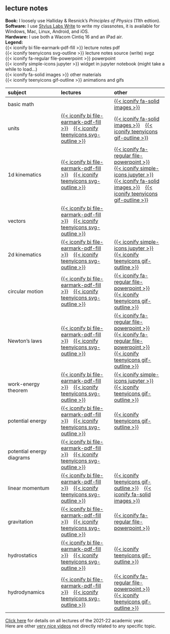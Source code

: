 ## lecture notes {.unnumbered}

**Book:**
I loosely use Halliday & Resnick's *Principles of Physics* (11th edtion).  
**Software:**
I use [Stylus Labs Write](http://www.styluslabs.com/) to write my classnotes, it is available for Windows, Mac, Linux, Android, and iOS.  
**Hardware:**
I use both a Wacom Cintiq 16 and an iPad air.  
**Legend:**  
{{< iconify bi file-earmark-pdf-fill >}} lecture notes pdf   
{{< iconify teenyicons svg-outline >}} lecture notes source (write) svgz  
{{< iconify fa-regular file-powerpoint >}} powerpoint  
{{< iconify simple-icons jupyter >}} widget in jupyter notebook (might take a while to load...)  
{{< iconify fa-solid images >}} other materials  
{{< iconify teenyicons gif-outline >}} animations and gifs  

 
| subject | lectures | other |
|:---|:---|:---|
| basic math |  | [{{< iconify fa-solid images >}}](/extra/extra-basic-math.qmd) |
| units | [{{< iconify bi file-earmark-pdf-fill >}}](/archive/lectures/guide-00-units.pdf) &ensp; [{{< iconify teenyicons svg-outline >}}](/archive/lectures/guide-00-units.svgz) | [{{< iconify fa-solid images >}}](extra/extra-units.qmd) &ensp; [{{< iconify teenyicons gif-outline >}}](/gifs/units.qmd) |
| 1d kinematics | [{{< iconify bi file-earmark-pdf-fill >}}](/archive/lectures/guide-01-kinematics1d.pdf) &ensp; [{{< iconify teenyicons svg-outline >}}](/archive/lectures/guide-01-kinematics1d.svgz) | [{{< iconify fa-regular file-powerpoint >}}](/archive/lectures/kinematics1d.pptx) &ensp; [{{< iconify simple-icons jupyter >}}](https://mybinder.org/v2/gh/yairmau/website/HEAD?labpath=archive%2Fphysics%2Fwidgets%2Finstantaneous_velocity.ipynb) &ensp; [{{< iconify fa-solid images >}}](extra/extra-1d-kinematics.qmd) &ensp; [{{< iconify teenyicons gif-outline >}}](/gifs/kinematics.qmd) |
| vectors | [{{< iconify bi file-earmark-pdf-fill >}}](/archive/lectures/guide-02-vectors.pdf) &ensp; [{{< iconify teenyicons svg-outline >}}](/archive/lectures/guide-02-vectors.svgz) |
| 2d kinematics | [{{< iconify bi file-earmark-pdf-fill >}}](/archive/lectures/guide-02-kinematics-2d.pdf) &ensp; [{{< iconify teenyicons svg-outline >}}](/archive/lectures/guide-kinematics-2d.svgz) | [{{< iconify simple-icons jupyter >}}](https://mybinder.org/v2/gh/yairmau/website/HEAD?labpath=archive%2Fphysics%2Fwidgets%2Fmax_range_alpha.ipynb) &ensp; [{{< iconify teenyicons gif-outline >}}](/gifs/kinematics.qmd) |
| circular motion | [{{< iconify bi file-earmark-pdf-fill >}}](/archive/lectures/guide-02-circular-motion.pdf) &ensp; [{{< iconify teenyicons svg-outline >}}](/archive/lectures/guide-02-circular-motion.svgz) | [{{< iconify fa-regular file-powerpoint >}}](/archive/lectures/circular-motion.pptx) &ensp; [{{< iconify teenyicons gif-outline >}}](/gifs/kinematics.qmd) |
| Newton's laws | [{{< iconify bi file-earmark-pdf-fill >}}](/archive/lectures/guide-03-newtons-laws.pdf) &ensp; [{{< iconify teenyicons svg-outline >}}](/archive/lectures/guide-03-newtons-laws.svgz) | [{{< iconify fa-regular file-powerpoint >}}](/archive/lectures/newton1and2.pptx) &ensp; [{{< iconify fa-regular file-powerpoint >}}](/archive/lectures/newton3.pptx) &ensp; [{{< iconify teenyicons gif-outline >}}](/gifs/newtons-laws.qmd) |
| work-energy theorem | [{{< iconify bi file-earmark-pdf-fill >}}](/archive/lectures/guide-04-work-energy.pdf) &ensp; [{{< iconify teenyicons svg-outline >}}](/archive/lectures/guide-04-work-energy.svgz) | [{{< iconify simple-icons jupyter >}}](https://mybinder.org/v2/gh/yairmau/website/HEAD?labpath=archive%2Fphysics%2Fwidgets%2Friemann_integral.ipynb) &ensp; [{{< iconify teenyicons gif-outline >}}](/gifs/energy.qmd) |
| potential energy | [{{< iconify bi file-earmark-pdf-fill >}}](/archive/lectures/guide-04-potential-energy-U.pdf) &ensp; [{{< iconify teenyicons svg-outline >}}](/archive/lectures/guide-04-potential-energy-U.svgz) | [{{< iconify teenyicons gif-outline >}}](/gifs/energy.qmd) |
| potential energy diagrams | [{{< iconify bi file-earmark-pdf-fill >}}](/archive/lectures/guide-04-potential-energy-diagram.pdf) &ensp; [{{< iconify teenyicons svg-outline >}}](/archive/lectures/guide-04-potential-energy-diagram.svgz)
| linear momentum | [{{< iconify bi file-earmark-pdf-fill >}}](/archive/lectures/guide-05-linear-momentum.pdf) &ensp; [{{< iconify teenyicons svg-outline >}}](/archive/lectures/guide-05-linear-momentum.svgz) | [{{< iconify teenyicons gif-outline >}}](/gifs/linear-momentum.qmd) &ensp; [{{< iconify fa-solid images >}}](extra/extra-momentum.qmd )|
| gravitation | [{{< iconify bi file-earmark-pdf-fill >}}](/archive/lectures/guide-06-gravitation.pdf) &ensp; [{{< iconify teenyicons svg-outline >}}](/archive/lectures/guide-06-gravitation.svgz) | [{{< iconify fa-regular file-powerpoint >}}](/archive/lectures/earth-moon.pptx) |
| hydrostatics | [{{< iconify bi file-earmark-pdf-fill >}}](/archive/lectures/guide-07-hydrostatics.pdf)  &ensp; [{{< iconify teenyicons svg-outline >}}](/archive/lectures/guide-07-hydrostatics.svgz) | [{{< iconify teenyicons gif-outline >}}](/gifs/fluids.qmd) |
| hydrodynamics | [{{< iconify bi file-earmark-pdf-fill >}}](/archive/lectures/guide-07-hydrodynamics.pdf) &ensp; [{{< iconify teenyicons svg-outline >}}](/archive/lectures/guide-07-hydrodynamics.svgz) | [{{< iconify fa-regular file-powerpoint >}}](/archive/lectures/hydrodynamics.pptx) &ensp; [{{< iconify teenyicons gif-outline >}}](/gifs/fluids.qmd)|

[Click here](https://docs.google.com/spreadsheets/d/1b0t98d7-tW82mCmukKrkjHK8gLdNHGRLrD-HxN_luNc/edit#gid=0) for details on all lectures of the 2021-22 academic year.  
Here are other [very nice videos](/gifs/wow.qmd) not directly related to any specific topic.